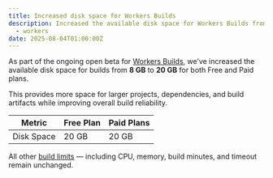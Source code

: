 ```yaml
---
title: Increased disk space for Workers Builds
description: Increased the available disk space for Workers Builds from 8 GB to 20 GB for all plans during the ongoing open beta.
  - workers
date: 2025-08-04T01:00:00Z
---
```

As part of the ongoing open beta for [Workers Builds](/workers/ci-cd/builds/), we’ve increased the available disk space for builds from **8 GB** to **20 GB** for both Free and Paid plans. 

This provides more space for larger projects, dependencies, and build artifacts while improving overall build reliability.

| Metric     | Free Plan | Paid Plans |
|------------|-----------|------------|
| Disk Space | 20 GB     | 20 GB      |

All other [build limits](/workers/ci-cd/builds/limits-and-pricing/) — including CPU, memory, build minutes, and timeout remain unchanged.

